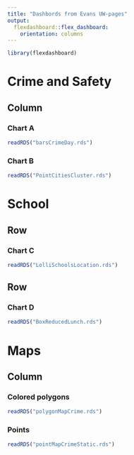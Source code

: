 ```yaml
---
title: "Dashbords from Evans UW-pages"
output: 
  flexdashboard::flex_dashboard:
    orientation: columns
---
```


```r
library(flexdashboard)
```

[comment]: first page notice use of ===

Crime and Safety
=====================================

Column {.tabset}
-----------------------------------------------------------------------

### Chart A

```r
readRDS("barsCrimeDay.rds")

```

### Chart B

```r
readRDS("PointCitiesCluster.rds")
```


[comment]: second page  AND orientation rows

School {data-orientation=rows}
=====================================

Row
-----------------------------------------------------------------------

### Chart C

```r
readRDS("LolliSchoolsLocation.rds")
```

Row
-----------------------------------------------------------------------

### Chart D

```r
readRDS("BoxReducedLunch.rds")
```

Maps
=====================================

Column {.tabset .tabset-fade}
------------------

### Colored polygons

```r
readRDS("polygonMapCrime.rds")
```

### Points

```r
readRDS("pointMapCrimeStatic.rds")
```
